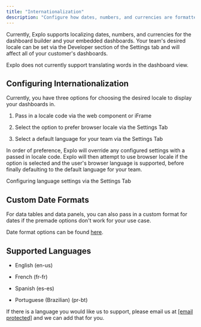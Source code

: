 ```yaml
---
title: "Internationalization"
description: "Configure how dates, numbers, and currencies are formatted in your dashboards."
---
```


Currently, Explo supports localizing dates, numbers, and currencies for the dashboard builder and your embedded dashboards. Your team's desired locale can be set via the Developer section of the Settings tab and will affect all of your customer's dashboards.

Explo does not currently support translating words in the dashboard view.

## Configuring Internationalization

Currently, you have three options for choosing the desired locale to display your dashboards in.

1. Pass in a locale code via the web component or iFrame

2. Select the option to prefer browser locale via the Settings Tab

3. Select a default language for your team via the Settings Tab

In order of preference, Explo will override any configured settings with a passed in locale code. Explo will then attempt to use browser locale if the option is selected and the user's browser language is supported, before finally defaulting to the default language for your team.

Configuring language settings via the Settings Tab

## Custom Date Formats

For data tables and data panels, you can also pass in a custom format for dates if the premade options don't work for your use case.

Date format options can be found [here](https://day.js.org/docs/en/display/format).

## Supported Languages

- English (en-us)

- French (fr-fr)

- Spanish (es-es)

- Portuguese (Brazilian) (pr-bt)

If there is a language you would like us to support, please email us at [\[email protected\]](/cdn-cgi/l/email-protection) and we can add that for you.
